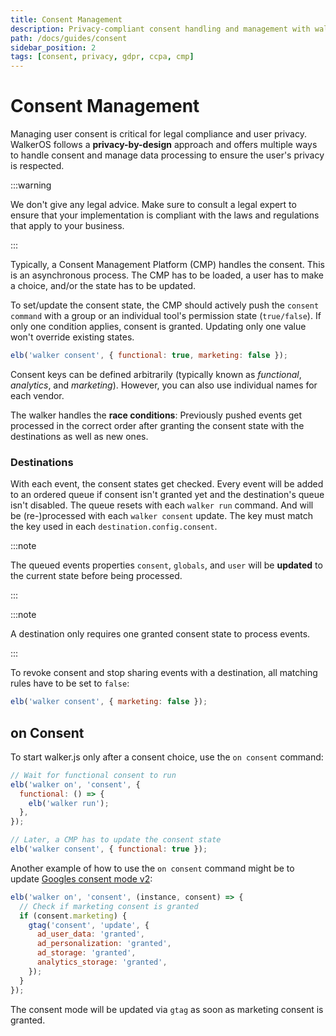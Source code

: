 ```yaml
---
title: Consent Management
description: Privacy-compliant consent handling and management with walkerOS
path: /docs/guides/consent
sidebar_position: 2
tags: [consent, privacy, gdpr, ccpa, cmp]
---
```


# Consent Management

Managing user consent is critical for legal compliance and user privacy.
WalkerOS follows a **privacy-by-design** approach and offers multiple ways to
handle consent and manage data processing to ensure the user's privacy is
respected.

:::warning

We don't give any legal advice. Make sure to consult a legal expert to ensure
that your implementation is compliant with the laws and regulations that apply
to your business.

:::

Typically, a Consent Management Platform (CMP) handles the consent. This is an
asynchronous process. The CMP has to be loaded, a user has to make a choice,
and/or the state has to be updated.

To set/update the consent state, the CMP should actively push the
`consent command` with a group or an individual tool's permission state
(`true/false`). If only one condition applies, consent is granted. Updating only
one value won't override existing states.

```js
elb('walker consent', { functional: true, marketing: false });
```

Consent keys can be defined arbitrarily (typically known as _functional_,
_analytics_, and _marketing_). However, you can also use individual names for
each vendor.

The walker handles the **race conditions**: Previously pushed events get
processed in the correct order after granting the consent state with the
destinations as well as new ones.

### Destinations

With each event, the consent states get checked. Every event will be added to an
ordered queue if consent isn't granted yet and the destination's queue isn't
disabled. The queue resets with each `walker run` command. And will be
(re-)processed with each `walker consent` update. The key must match the key
used in each `destination.config.consent`.

:::note

The queued events properties `consent`, `globals`, and `user` will be
**updated** to the current state before being processed.

:::

:::note

A destination only requires one granted consent state to process events.

:::

To revoke consent and stop sharing events with a destination, all matching rules
have to be set to `false`:

```js
elb('walker consent', { marketing: false });
```

## on Consent

To start walker.js only after a consent choice, use the `on consent` command:

```js
// Wait for functional consent to run
elb('walker on', 'consent', {
  functional: () => {
    elb('walker run');
  },
});

// Later, a CMP has to update the consent state
elb('walker consent', { functional: true });
```

Another example of how to use the `on consent` command might be to update
[Googles consent mode v2](https://developers.google.com/tag-platform/security/guides/consent?consentmode=basic):

```js
elb('walker on', 'consent', (instance, consent) => {
  // Check if marketing consent is granted
  if (consent.marketing) {
    gtag('consent', 'update', {
      ad_user_data: 'granted',
      ad_personalization: 'granted',
      ad_storage: 'granted',
      analytics_storage: 'granted',
    });
  }
});
```

The consent mode will be updated via `gtag` as soon as marketing consent is
granted.
